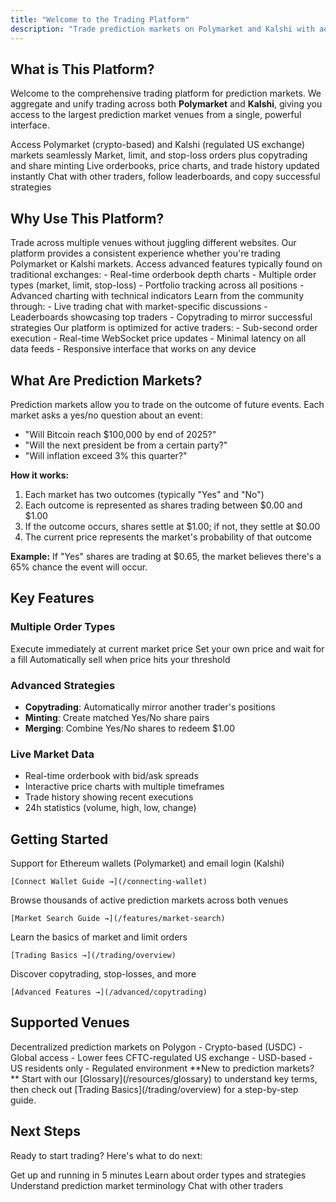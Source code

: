 ```yaml
---
title: "Welcome to the Trading Platform"
description: "Trade prediction markets on Polymarket and Kalshi with advanced order types and real-time data"
---
```


## What is This Platform?

Welcome to the comprehensive trading platform for prediction markets. We aggregate and unify trading across both **Polymarket** and **Kalshi**, giving you access to the largest prediction market venues from a single, powerful interface.

<CardGroup cols={2}>
  <Card title="Trade Both Venues" icon="chart-mixed">
    Access Polymarket (crypto-based) and Kalshi (regulated US exchange) markets seamlessly
  </Card>
  <Card title="Advanced Order Types" icon="list-check">
    Market, limit, and stop-loss orders plus copytrading and share minting
  </Card>
  <Card title="Real-Time Data" icon="bolt">
    Live orderbooks, price charts, and trade history updated instantly
  </Card>
  <Card title="Social Trading" icon="users">
    Chat with other traders, follow leaderboards, and copy successful strategies
  </Card>
</CardGroup>

## Why Use This Platform?

<Accordion title="Unified Interface">
  Trade across multiple venues without juggling different websites. Our platform provides a consistent experience whether you're trading Polymarket or Kalshi markets.
</Accordion>

<Accordion title="Professional Trading Tools">
  Access advanced features typically found on traditional exchanges:
  - Real-time orderbook depth charts
  - Multiple order types (market, limit, stop-loss)
  - Portfolio tracking across all positions
  - Advanced charting with technical indicators
</Accordion>

<Accordion title="Social & Educational">
  Learn from the community through:
  - Live trading chat with market-specific discussions
  - Leaderboards showcasing top traders
  - Copytrading to mirror successful strategies
</Accordion>

<Accordion title="Built for Speed">
  Our platform is optimized for active traders:
  - Sub-second order execution
  - Real-time WebSocket price updates
  - Minimal latency on all data feeds
  - Responsive interface that works on any device
</Accordion>

## What Are Prediction Markets?

Prediction markets allow you to trade on the outcome of future events. Each market asks a yes/no question about an event:

- "Will Bitcoin reach $100,000 by end of 2025?"
- "Will the next president be from a certain party?"
- "Will inflation exceed 3% this quarter?"

**How it works:**
1. Each market has two outcomes (typically "Yes" and "No")
2. Each outcome is represented as shares trading between $0.00 and $1.00
3. If the outcome occurs, shares settle at $1.00; if not, they settle at $0.00
4. The current price represents the market's probability of that outcome

**Example:** If "Yes" shares are trading at $0.65, the market believes there's a 65% chance the event will occur.

## Key Features

### Multiple Order Types
<CardGroup cols={3}>
  <Card title="Market Orders" icon="bolt">
    Execute immediately at current market price
  </Card>
  <Card title="Limit Orders" icon="tag">
    Set your own price and wait for a fill
  </Card>
  <Card title="Stop-Loss" icon="shield-halved">
    Automatically sell when price hits your threshold
  </Card>
</CardGroup>

### Advanced Strategies
- **Copytrading**: Automatically mirror another trader's positions
- **Minting**: Create matched Yes/No share pairs
- **Merging**: Combine Yes/No shares to redeem $1.00

### Live Market Data
- Real-time orderbook with bid/ask spreads
- Interactive price charts with multiple timeframes
- Trade history showing recent executions
- 24h statistics (volume, high, low, change)

## Getting Started

<Steps>
  <Step title="Connect Your Wallet">
    Support for Ethereum wallets (Polymarket) and email login (Kalshi)
    
    [Connect Wallet Guide →](/connecting-wallet)
  </Step>
  
  <Step title="Explore Markets">
    Browse thousands of active prediction markets across both venues
    
    [Market Search Guide →](/features/market-search)
  </Step>
  
  <Step title="Place Your First Trade">
    Learn the basics of market and limit orders
    
    [Trading Basics →](/trading/overview)
  </Step>
  
  <Step title="Master Advanced Features">
    Discover copytrading, stop-losses, and more
    
    [Advanced Features →](/advanced/copytrading)
  </Step>
</Steps>

## Supported Venues

<CardGroup cols={2}>
  <Card title="Polymarket" icon="ethereum" href="/venues/polymarket">
    Decentralized prediction markets on Polygon
    - Crypto-based (USDC)
    - Global access
    - Lower fees
  </Card>
  
  <Card title="Kalshi" icon="landmark" href="/venues/kalshi">
    CFTC-regulated US exchange
    - USD-based
    - US residents only
    - Regulated environment
  </Card>
</CardGroup>

<Note>
  **New to prediction markets?** Start with our [Glossary](/resources/glossary) to understand key terms, then check out [Trading Basics](/trading/overview) for a step-by-step guide.
</Note>

## Next Steps

Ready to start trading? Here's what to do next:

<CardGroup cols={2}>
  <Card title="Quick Start" icon="rocket" href="/quickstart">
    Get up and running in 5 minutes
  </Card>
  
  <Card title="Trading Guide" icon="book-open" href="/trading/overview">
    Learn about order types and strategies
  </Card>
  
  <Card title="View Glossary" icon="book" href="/resources/glossary">
    Understand prediction market terminology
  </Card>
  
  <Card title="Join Community" icon="discord" href="https://discord.gg/yourserver">
    Chat with other traders
  </Card>
</CardGroup>

